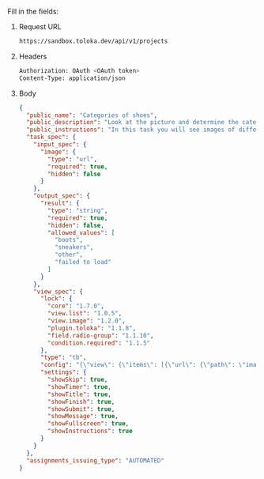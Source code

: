Fill in the fields:

1. Request URL

    ```bash
    https://sandbox.toloka.dev/api/v1/projects
    ```

1. Headers

    ```bash
    Authorization: OAuth <OAuth token>
    Content-Type: application/json
    ```

1. Body

    ```json
    {
      "public_name": "Categories of shoes",
      "public_description": "Look at the picture and determine the category of shoes",
      "public_instructions": "In this task you will see images of different shoes. You need to determine their category.",
      "task_spec": {
        "input_spec": {
          "image": {
            "type": "url",
            "required": true,
            "hidden": false
          }
        },
        "output_spec": {
          "result": {
            "type": "string",
            "required": true,
            "hidden": false,
            "allowed_values": [
              "boots",
              "sneakers",
              "other",
              "failed to load"
            ]
          }
        },
        "view_spec": {
          "lock": {
            "core": "1.7.0",
            "view.list": "1.0.5",
            "view.image": "1.2.0",
            "plugin.toloka": "1.1.8",
            "field.radio-group": "1.1.10",
            "condition.required": "1.1.5"
          },
          "type": "tb",
          "config": "{\"view\": {\"items\": [{\"url\": {\"path\": \"image\", \"type\": \"data.input\"}, \"ratio\": [1, 1], \"type\": \"view.image\"}, {\"data\": {\"path\": \"result\", \"type\": \"data.output\"}, \"validation\": {\"type\": \"condition.required\"}, \"options\": [{\"label\": \"Boots\", \"value\": \"boots\"}, {\"label\": \"Sneakers\", \"value\": \"sneakers\"}, {\"label\": \"Other\", \"value\": \"other\"}, {\"label\": \"Failed to load\", \"value\": \"failed to load\"}], \"type\": \"field.radio-group\"}], \"type\": \"view.list\"}, \"plugins\": [{\"layout\": {\"kind\": \"scroll\", \"taskWidth\": 400}, \"type\": \"plugin.toloka\"}]}",
          "settings": {
            "showSkip": true,
            "showTimer": true,
            "showTitle": true,
            "showFinish": true,
            "showSubmit": true,
            "showMessage": true,
            "showFullscreen": true,
            "showInstructions": true
          }
        }
      },
      "assignments_issuing_type": "AUTOMATED"
    }
    ```